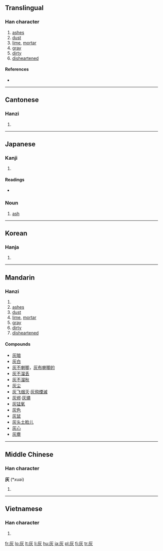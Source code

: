 ==Translingual==

===Han character===
{{Han char|rn=86|rad=火|as=02|sn=6|four=7128<sub>9</sub>|canj=大火 (KF)}}

# [[ashes]]
# [[dust]]
# [[lime]], [[mortar]]
# [[gray]]
# [[dirty]]
# [[disheartened]]

====References====
* {{Han ref|kx=0665.090|dkj=18859|dj=1075.050|hdz=32188.040|uh=7070|ud=28784|bh=A6C7|bd=42695}}

----

==Cantonese==

===Hanzi===
{{yue-hanzi|jyut=|y=fui1}}

# {{defn|Cantonese|sort=火02}}

----

==Japanese==

===Kanji===
{{ja-kanji|grade=6|rs=火02}}

# {{defn|Japanese|sort=火02}}

====Readings====
* {{ja-readings|on=[[かい]] (kai)|kun=[[はい]] (hai)}}

===Noun===
{{ja-noun|k|hira=はい|rom=hai}}

# [[ash]]

----

==Korean==

===Hanja===
{{ko-hanja|hangeul=회|eumhun=|rv=hoe|mr=hoe|y=hoy}}

# {{defn|Korean|sort=火02}}

----

==Mandarin==

===Hanzi===
{{cmn-hanzi|pin=[[huī]] ([[hui1]])|wg=hui<sup>1</sup>}}

# {{defn|Mandarin|sort=火02}}
# [[ashes]]
# [[dust]]
# [[lime]], [[mortar]]
# [[gray]]
# [[dirty]]
# [[disheartened]]

====Compounds====
* [[灰暗]]
* [[灰白]]
* [[灰不喇唧]]，[[灰布喇唧的]]
* [[灰不溜丢]]
* [[灰不溜秋]]
* [[灰尘]]
* [[灰飞烟灭]]·[[灰飛煙滅]]
* [[灰烬]]·[[灰燼]]
* [[灰锰氧]]
* [[灰色]]
* [[灰鼠]]
* [[灰头土脸儿]]
* [[灰心]]
* [[灰塵]]

----

==Middle Chinese==

===Han character===
'''灰''' (*xuəi)<!--note: asterisk indicates that this character appears more than four times in the Tang Dynasty corpus of literature-->

# {{defn|Middle Chinese|sort=火02}}

----

==Vietnamese==

===Han character===
{{vi-hantu|[[hôi]], [[hoi]], [[khôi]], [[vôi]], [[hui]]|rs=火02}}

# {{defn|Vietnamese|sort=火02}}

[[fr:灰]]
[[lo:灰]]
[[lt:灰]]
[[li:灰]]
[[hu:灰]]
[[ja:灰]]
[[pl:灰]]
[[fi:灰]]
[[tr:灰]]